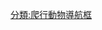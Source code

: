 {{Navbox with collapsible groups
| name  = 真爬行動物
| title = [[真爬行動物]]
| state = {{{state|collapsed}}}
|selected = {{{1|E.}}}
| bodyclass = hlist

| group1 = {{Nobold|<small>
* 界：[[動物界]]
* 門：[[脊索動物門]]
* 總綱：[[四足總綱]]
* 演化支：[[羊膜動物]]
* 演化支：[[蜥形綱]]
</small>}}
| list1 =
  {{Navbox|subgroup
  | group1 = [[四足類]]
  | list1 =
    {{Navbox|subgroup
    | list1 =
**參見 [[Template:四足類|四足類]]
    | group2 = [[真爬行動物]]
    | list2 =
**見下文↓
    }}
  }}
|abbr2 = E.
|abbr3 = N.
|abbr4 = S.
| group2 = [[真爬行動物]]
| list2 ={{Navbox|subgroup
| image=
[[File:Labidosaurus.jpg|140px|''Labidosaurus hamatus'']]
<div>[[File:Hylonomus lyelli - MUSE.jpg|140px|''Hylonomus lyelli'']]</div>
<div>[[File:Petrolacosaurus BW.jpg|140px|''Petrolacosaurus kansensis'']]</div>
[[File:Megalancosaurus BW.jpg|140px|''Megalancosaurus preonensis'']] 
| group1 = [[真爬行動物|真<br>爬<br>行<br>動<br>物]]
| list1 ={{Navbox|subgroup
| list1 ={{Navbox|subgroup
| list1 =
* {{Extinct}}{{le|Brouffia}}
* {{Extinct}}{{le|Coelostegus}}

| group2 = {{Extinct}}[[大鼻龍科|大<br>鼻<br>龍<br>科]]
| list2 =
{{Navbox|subgroup
   |list1 =
* {{link-en|高齒龍屬|Acrodenta}}
* {{link-en|微獵蜥屬|Baeotherates}}
* {{link-en|Captorhinikos}}
* {{link-en|Captorhinoides}}
* [[大鼻龍屬]]
* {{link-en|Euconcordia}}
* {{link-en|百楔龍屬|Gecatogomphius}}
* {{link-en|Kahneria}}
* {{link-en|Labidosauriscus}}
* [[鋏龍屬]]
* {{link-en|Opisthodontosaurus}}
* [[原大鼻龍屬]]
* {{link-en|豚龍屬|Puercosaurus}}?
* {{link-en|Reiszorhinus}}
* {{link-en|鼻微齒龍屬|Rhiodenticulatus}}
* {{link-ru|Riabininus|Рябининус}}?
* [[盧默龍屬]]
* {{link-en|蜥笑龍屬|Saurorictus}}
* [[圖林根窗龍屬]]
   |group2 = {{nowrap|{{Extinct}}[[大鼻龍科|摩哈迪龍亞科]]}}
   |list2 =
* [[甘肅鼻龍屬]]
* [[拉比達蜥屬]]
* {{link-it|Moradisaurus grandis}}
* {{link-en|Rothianiscus}}
}}}}

| group3 =[[盧默龍類|盧<br>默<br>龍<br>類]]
| list3 =
{{Navbox|subgroup
   |list1 ={{Navbox|subgroup
|list1 =
* {{Extinct}}[[林蜥屬]]
* {{Extinct}}[[古窗龍屬]]
   |group2 = {{nowrap|{{Extinct}}[[原古蜥科]]}}
   |list2 =
* {{link-en|Anthracodromeus}}
* [[頭甲林蜥屬]]
* [[原古蜥屬]]
}}
| group3 =[[雙孔亞綱|雙<br>孔<br>亞<br>綱]]
| list3 ={{Navbox|subgroup
      |group2 = {{nowrap|{{Extinct}}[[纖肢龍目]]}}
      |list2 =
      {{Navbox|subgroup
         |list1 =
* [[齊椎蜥屬]]
* {{le|Dictybolus}}
         |group2 = [[纖肢龍科]]
         |list2 =
* {{link-en|Aphelosaurus}}
* [[纖肢龍屬]]
* {{link-en|Kadaliosaurus}}
* {{link-en|Zarcasaurus}}
         |group3 = [[油頁岩蜥屬|油頁岩蜥科]]
         |list3 =
* [[油頁岩蜥屬]]
      }}
|group4 = {{Extinct}}[[鐮龍類]]
|list4 =
{{Navbox|subgroup
   |list1 =
* [[高尾龍屬]]
* {{le|吉爾吉斯龍屬|Kyrgyzsaurus}}
* [[長鱗龍屬]]?
* [[原鳥屬]]?
   |group2 = {{le|卷尾蜥類|Elyurosauria}}
   |list2 =
   {{Navbox|subgroup
      |list1 =
* [[威萊龍屬]]
      |group2 = [[鐮龍科]]
      |list2 =
      {{Navbox|subgroup
         |list1 =
* {{link-en|Ancistronychus}}
* {{link-en|Dolabrosaurus}}
         |group2 = [[鐮龍類|巨爪蜥亞科]]
         |list2 =
* {{link-en|鳥顱龍屬|Avicranium}}
* [[鐮龍屬]]
* [[巨爪蜥屬]]
      }} 
   }}
}}
|group5 =[[新雙弓類]]
|list5 =
**見下文↓
}}}}}}}}

| group3 = [[新雙弓類]]
| image3 =
[[File:Hovasaurus BW.jpg|140px|''Hovasaurus boulei'']]
[[File:Rautiania BW.jpg|140px|''Rautiania alexandri'']]
[[File:Askeptosaurus BW.jpg|140px|''Askeptosaurus italicus'']]
| list3 =
  {{Navbox|subgroup
  | group1 = [[新雙弓類|新<br>雙<br>弓<br>類]]
  | list1 =
    {{Navbox|subgroup
    | list1 =
      {{Navbox|subgroup
      | list1 =
* {{Extinct}}{{le|Adelosaurus}}?
* {{Extinct}}[[跛蜥屬]]
* {{Extinct}}{{le|Feralisaurus}}?
* {{Extinct}}{{le|Heleosuchus}}
* {{Extinct}}[[肯亞蜥屬]]
* {{Extinct}}{{le|遺屠蜥屬|Lanthanolania}}
* {{Extinct}}[[山獵蜥屬]]
* {{Extinct}}{{le|Palaeagama}}
* {{Extinct}}{{le|Saurosternon}}
* {{Extinct}}{{le|Sphodrosaurus}}
* {{Extinct}}'''[[鐮龍類]]'''?
* {{Extinct}}'''[[副爬行動物]]'''?
* {{Extinct}}'''[[蜥代龍科]]'''?
      | group2 = {{Extinct}}[[坦噶蜥科]]
      | list2 =
* [[盔齒龍屬]]?
* [[霍瓦蜥屬]]
* [[坦噶蜥屬]]
      | group3 = {{Extinct}}[[楊氏蜥科]]
      | list3 =
* {{link-en|Galesphyrus}}
* [[沙地歐龍屬]]
* [[楊氏蜥屬]]
      | group4 = {{nowrap|{{Extinct}}{{le|韋格替蜥科|Weigeltisauridae}}}}
      | list4 =
* [[空尾蜥屬]] / [[韋格替蜥|韋格替蜥屬]]
* {{link-en|格勞龍屬|Glaurung schneideri}}
* {{link-en|Rautiania}}
* {{link-en|瓦皮帝龍屬|Wapitisaurus}}?
      | group5 = {{Extinct}}{{le|魚龍形下綱|Ichthyosauromorpha}}
      | list5 =
** 參見 [[Template:基礎魚龍形下綱|魚龍形下綱]]
      | group6 = {{Extinct}}[[鰭龍超目]]
      | list6 =
** 參見 [[Template:鰭龍超目|鰭龍超目]]
      }}
    | group2 = {{nowrap|{{Extinct}}[[海龍目]]}}
    | list2 =
** 參見 [[Template:海龍目|海龍目]]
    | list3 =
      {{Navbox|subgroup
      | group1 = [[蜥類]]
      | list1 =
** 見下文↓
      }}
    }}
  }}

| group4 = [[蜥類]]
| image4 =
[[File:Champsosaurus BW.jpg|140px|''Champsosaurus natator'']]
[[File:Icarosaurus_white_background.jpg|120px|''Icarosaurus siefkeri'']]
| list4 =
  {{Navbox|subgroup
  | group1 = [[蜥類|蜥<br>類]]
  | list1 =
    {{Navbox|subgroup
    | list1 =
* '''{{Extinct}}{{le|魚龍形下綱|Ichthyosauromorpha}}'''?
* '''{{link-en|泛龜類|Pantestudines}}'''?
* '''{{Extinct}}[[鰭龍超目]]'''?
* '''{{Extinct}}[[海龍目]]'''?
    | group2 = {{Extinct}}[[離龍目]]
    | list2 =
** 參見 [[Template:離龍目|離龍目]]
    | group3 = {{nowrap|{{Extinct}}{{le|赫爾維蒂龍科|Helveticosauridae}}}}
    | list3 =
* [[真龍龜屬]]
* {{link-en|赫爾維蒂龍屬|Helveticosaurus}}
    | group4 = {{Extinct}}{{le|龍龜科|Saurosphargidae}}
    | list4 =
* {{le|大頭龍屬 (龍龜科)|Largocephalosaurus|大頭龍屬}}
* {{le|龍龜屬|Saurosphargis}}
* [[中國龍龜屬]]
    | group5 = {{Extinct}}[[孔耐蜥科]]
    | list5 =
* [[依卡洛蜥屬]]
* [[孔耐蜥屬]]
* [[孔耐鱷屬]]
* {{link-en|Pamelina}}
* [[棒臀龍屬]]?
    | group6 = [[鱗龍形下綱]]
    | list6 =
** 參見 [[Template:鱗龍形下綱|鱗龍形下綱]]
* 包括 [[鱗龍超目]]
** [[喙頭目]]、[[有鱗目]]
    | group7 = [[主龍形下綱]]
    | list7 =
** 參見 [[Template:主龍形下綱|主龍形下綱]]
* 包括 [[主龍類]]
** [[鱷目]]、[[恐龍]]、[[鳥]]
    }}
  }}
}}<noinclude>
[[分類:爬行動物導航框]]
{{Documentation}}
</noinclude>